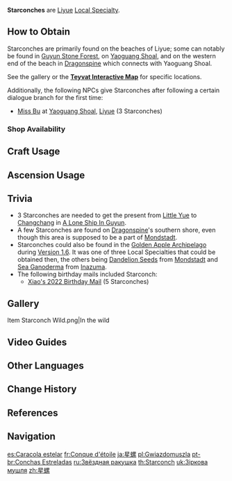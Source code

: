 {{Item Infobox
|id           = 100033
|image        = Item Starconch.png
|type         = Liyue Local Specialties
|invCategory  = Materials
|description  = Empty seashells brought ashore by the tides. Hold it close to your ear, and hear the longing calls of the sea.
|source1      = Found on the beaches of [[Liyue]] and [[Dragonspine]]
|source2      = {{Sold By}}
}}
'''Starconches''' are [[Liyue]] [[Local Specialty]].

==How to Obtain==
Starconches are primarily found on the beaches of Liyue; some can notably be found in [[Guyun Stone Forest]], on [[Yaoguang Shoal]], and on the western end of the beach in [[Dragonspine]] which connects with Yaoguang Shoal.

See the gallery or the '''[https://webstatic-sea.mihoyo.com/app/ys-map-sea/index.html#/map/2?shown_types=78 Teyvat Interactive Map]''' for specific locations.

Additionally, the following NPCs give Starconches after following a certain dialogue branch for the first time:
*[[Miss Bu]] at [[Yaoguang Shoal]], [[Liyue]] (3 Starconches)

===Shop Availability===
{{Shop Availability}}

==Craft Usage==
{{Craft Usage}}

==Ascension Usage==
{{Ascension Usage}}

==Trivia==
*3 Starconches are needed to get the present from [[Little Yue]] to [[Changchang]] in [[A Lone Ship In Guyun]].
*A few Starconches are found on [[Dragonspine]]'s southern shore, even though this area is supposed to be a part of [[Mondstadt]].
*Starconches could also be found in the [[Golden Apple Archipelago/1.6|Golden Apple Archipelago]] during [[Version 1.6]]. It was one of three Local Specialties that could be obtained then, the others being [[Dandelion Seed]]s from [[Mondstadt]] and [[Sea Ganoderma]] from [[Inazuma]].
*The following birthday mails included Starconch:
**[[Mail/When You're Free... (2022-04-17)|Xiao's 2022 Birthday Mail]] (5 Starconches)

==Gallery==
<gallery>
Item Starconch Wild.png|In the wild
</gallery>

==Video Guides==
{{EVT
|video1   = https://youtu.be/jCvkgmKDZOo
|caption1 = Farm Guide (82 total)
|start    = 14

|video2   = https://youtu.be/WEFgdkGa8uc
|caption2 = Farm Guide (82 total)

|video3   = https://youtu.be/bkRZs5bsSk0
|caption3 = All Starconch (85 Total) Locations and Shops
}}

==Other Languages==
{{Other Languages
|en      = Starconch
|zhs     = 星螺
|zhs_rm  = Xīngluó
|zht     = 星螺
|zht_rm  = Xīngluó
|zh_tl   = Star Spiral Shellfish
|ja      = {{Rubi|星|せい|螺|ら}}
|ja_rm   = Seira<ref>{{Ref/VO|Diona|世間話・考え|ja}}</ref>
|ja_tl   = Star Spiral Shellfish
|ko      = 별{{tt|소라|小螺}}
|ko_rm   = Byeol-sora
|ko_tl   = Star {{w|Turbo cornutus|Horned Turban Snail}}
|es      = Caracola estelar
|es_tl   = Stellar Conch
|fr      = Conque d'étoile
|fr_tl   = Star Conch
|ru      = Звёздная ракушка
|ru_tl   = Star Shell
|th      = Starconch
|vi      = Ốc Sao
|vi_tl   = Star Spiral Shellfish
|de      = Sternmuschel
|de_tl   = Star Shell
|id      = Starconch
|pt      = Conchas Estreladas
|pt_tl   = Starry Shells
|tr      = Yıldız Kabuğu
|tr_tl   = 
|it      = Conchistella
|it_tl   = Starconch
}}

==Change History==
{{Change History|1.0}}

==References==
{{Reflist}}

==Navigation==
{{Material Navbox|type=Local Specialties}}

[[es:Caracola estelar]]
[[fr:Conque d'étoile]]
[[ja:星螺]]
[[pl:Gwiazdomuszla]]
[[pt-br:Conchas Estreladas]]
[[ru:Звёздная ракушка]]
[[th:Starconch]]
[[uk:Зіркова мушля]]
[[zh:星螺]]